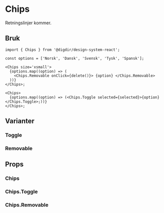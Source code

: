 
<Meta of={ChipsStories} />

# Chips

<Information text='development' />

Retningslinjer kommer.

## Bruk

```tsx
import { Chips } from '@digdir/design-system-react';

const options = ['Norsk', 'Dansk', 'Svensk', 'Tysk', 'Spansk'];

<Chips size='xsmall'>
  {options.map((option) => (
    <Chips.Removable onClick={delete()}> {option} </Chips.Removable>
  ))}
</Chips>;

<Chips>
  {options.map((option) => (<Chips.Toggle selected={selected}>{option}</Chips.Toggle>;))}
</Chips>;
```

## Varianter

### Toggle

<Canvas>
  <Story of={ChipsStories.ToggleChip} />
</Canvas>

### Removable

<Canvas>
  <Story of={ChipsStories.RemovableChip} />
</Canvas>

## Props

### Chips

<Primary />
<Controls />

### Chips.Toggle

<Canvas>
  <Story of={ToggleStories.Preview} />
</Canvas>

<Controls of={ToggleStories.Preview} />

### Chips.Removable

<Canvas>
  <Story of={RemovableStories.Preview} />
</Canvas>

<Controls of={RemovableStories.Preview} />

